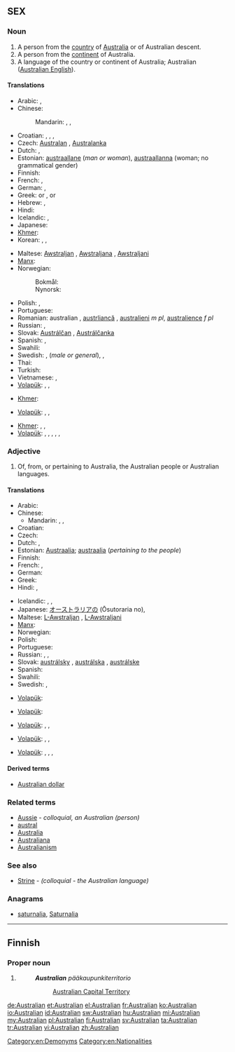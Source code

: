 ==SEX==

===Noun===
{{en-noun}}

# A person from the [[country]] of [[Australia]] or of Australian descent.
# A person from the [[continent]] of Australia.
# A language of the country or continent of Australia; Australian ([[Australian English]]).

====Translations====
{{trans-top|a person from the country of Australia or of Australian descent}}
* Arabic: {{t-|ar|أسترالي|m|tr='ustraaliy}}, {{t|ar|أسترالية|f|tr='ustraalíyya}}
* Chinese:
*: Mandarin: {{t-|cmn|澳大利亞人|sc=Hani}}, {{t-|cmn|澳大利亚人|tr=Aòdàlìyàrén|sc=Hani}}, {{t-|cmn|澳洲人|tr=Àozhōurén|sc=Hani}}
* Croatian: {{t-|hr|Australac|m|alt=Austrálac}}, {{t-|hr|Australka|f|alt=Aùstrālka}}, {{t-|hr|Australijanac|m|alt=Australijánac}}, {{t-|hr|Australijanka|f|alt=Australìjānka}}
* Czech: [[Australan]] {{m}}, [[Australanka]] {{f}}
* Dutch: {{t+|nl|Australiër|m}}, {{t-|nl|Australische|f}}
* Estonian: [[austraallane]] (''man or woman''), [[austraallanna]] (woman; no grammatical gender)
* Finnish: {{t+|fi|australialainen}}
* French: {{t+|fr|Australien|m}}, {{t+|fr|Australienne|f}}
* German: {{t+|de|Australier|m}}, {{t+|de|Australierin|f}}
* Greek: {{t+|el|Αυστραλός|m|tr=Afstralós}} or {{t+|el|Αυστραλέζος|m|tr=Afstralézos}},  {{t-|el|Αυστραλή|f|tr=Afstralí}} or {{t-|el|Αυστραλέζα|f|tr=Afstraléza}}
* Hebrew: {{t+|he|אוסטרלי|m|tr=ost'rali}}, {{t-|he|אוסטרלית|f|tr=ost'ralit}}
* Hindi: {{t|hi|आस्ट्रेलियन|tr=āsṭrēliyan|xs=Hindi}}
* Icelandic: {{t|is|Ástrali|m}}, {{t|is|Ástralíubúi|m}}
* Japanese: {{t-|ja|オーストラリア人|tr=Ōsutoraria-jin}}
* [[Khmer]]: {{t|km|ជនជាតិអូស្ត្រាលី|sc=Khmr|tr=chɔɔn chiet oostraalii}}
* Korean: {{t|ko|오스트레일리아 사람|tr=Oseuteureillia saram|sc=Hang}}, {{t|ko|호주 사람|tr=Hoju saram|sc=Hang}}, {{t|ko|오스트레일리아인|tr=Oseuteureillia-in|sc=Hang}}
{{trans-mid}}
* Maltese: [[Awstraljan]] {{m}}, [[Awstraljana]] {{f}}, [[Awstraljani]] {{p}}
* [[Manx]]: {{t-|gv|Austrailagh|xs=Manx}}
* Norwegian:
*: Bokmål: {{t+|no|australier|m}}
*: Nynorsk: {{t-|nn|australiar|m|xs=Norwegian Nynorsk}}
* Polish: {{t+|pl|Australijczyk|m}}, {{t+|pl|Australijka|f}}
* Portuguese: {{t+|pt|australiano}}
* Romanian: australian {{m}}, [[austrliancă]] {{f}}, [[australieni]] ''m pl'', [[australience]] ''f pl''
* Russian: {{t+|ru|австралиец|m|tr=avstralíjec}}, {{t+|ru|австралийка|f|tr=avstralíjka}}
* Slovak: [[Austrálčan]] {{m}}, [[Austrálčanka]] {{f}}
* Spanish: {{t+|es|australiano|m}}, {{t-|es|australiana|f}}
* Swahili: {{t|sw|waustralia|xs=Swahili}}
* Swedish: {{t|sv|australier}}, {{t|sv|australiensare}} (''male or general''), {{t|sv|australiensiska}}, {{t|sv|australiska}} {{f}}
* Thai: {{t|th|ชาวออสเตรเลีย|tr=chao ààwtdraelia}}
* Turkish: {{t|tr|Avustralyalı}}
* Vietnamese: {{t|vi|người Úc châu|xs=Vietnamese}},  {{t|vi|người Úc|xs=Vietnamese}}
* [[Volapük]]: {{qualifier|male or female}} {{t|vo|Laustralänan}}, {{qualifier|male}} {{t|vo|hi-Laustralänan}}, {{qualifier|female}} {{t|vo|ji-Laustralänan}}
{{trans-bottom}}

{{trans-top|a person from the continent of Australia}}
* [[Khmer]]: {{t|km|ជនជាតិអូសេអានី|sc=Khmr|tr=chɔɔn chiet oosee’aanii}}
{{trans-mid}}
* [[Volapük]]: {{qualifier|male or female}} {{t|vo|Stralopan}}, {{qualifier|male}} {{t|vo|hi-Stralopan}}, {{qualifier|female}} {{t|vo|ji-Stralopan}}
{{trans-bottom}}

{{trans-top|a language of the country or continent of Australia; Australian (Australian English)}}
* [[Khmer]]: {{t|km|អូស្ត្រាលី|sc=Khmr|tr=oostraalii}}, {{t|km|អូសេអានី|sc=Khmr|tr=oosee’aanii}}, {{t|km|ភាសាអង់គ្លេសអូស្ត្រាលី|sc=Khmr|tr=pʰiesaa ɑngkleih oostraalii}}
* [[Volapük]]: {{qualifier|Australia (country)}} {{t|vo|Laustralänapük}}, {{t|vo|Australia (continent)|alt=Stralopapük}}, {{qualifier|Australia (country) English}} {{t|vo|Laustraläna-Linglänapük}}, {{qualifier|Australian (country) English}} {{t|vo|Linglänapük Laustralänik}}, {{qualifier|Australia (continent) English}} {{t|vo|Stralopa-Linglänapük}}, {{qualifier|Australian (continent) English}} {{t|vo|Linglänapük Stralopik}}
{{trans-mid}}
{{trans-bottom}}

===Adjective===
{{en-adj|-}}

# Of, from, or pertaining to Australia, the Australian people or Australian languages.

====Translations====
{{trans-top|of or pertaining to Australia, the Australian people or languages}}
* Arabic: {{t-|ar|أسترالي|tr='ustraaliy}}
* Chinese:
** Mandarin: {{t-|cmn|澳大利亞|alt=澳大利亞的|sc=Hani}}, {{t-|cmn|澳大利亚|alt=澳大利亚的|tr=Aòdàlìyà de|sc=Hani}}, {{t-|cmn|澳|alt=澳-|tr=Aò-|sc=Hani}}
* Croatian: {{t-|hr|australski|alt=aùstrālskī}}
* Czech: {{t-|cs|australský|m}}
* Dutch: {{t+|nl|Australisch}}, {{t-|nl|Australische}}
* Estonian: [[Austraalia]]; [[austraalia]] (''pertaining to the people'')
* Finnish: {{t+|fi|australialainen}}
* French: {{t+|fr|australien|m}}, {{t+|fr|australienne|f}}
* German: {{t+|de|australisch}}
* Greek: {{t|el|αυστραλιανός|tr=afstralianós}}
* Hindi: {{t|hi|आस्ट्रेलियन|tr=āsṭrēliyan|xs=Hindi}}, {{t|hi|ऑस्ट्रेलियाई|tr=osṭreliyā'ī|sc=Deva}}
{{trans-mid}}
* Icelandic: {{t|is|ástralskur|m}}, {{t|is|áströlsk|f}}, {{t|is|ástralskt|n}}
* Japanese: [[オーストラリア]]の (Ōsutoraria no), {{t+|ja|豪|alt=豪-|tr=ごう-, Gō-}}
* Maltese: [[L-Awstraljan]] {{m}}, [[L-Awstraljani]] {{p}}
* [[Manx]]: {{t-|gv|Austrailagh|xs=Manx}}
* Norwegian: {{t-|no|australsk}}
* Polish: {{t+|pl|australijski|m}}
* Portuguese: {{t+|pt|australiano}}
* Russian: {{t+|ru|австралийский|m|tr=avstralíjskij}},  {{t-|ru|австралийская|f|tr=avstralíjskaja}},  {{t|ru|австралийское|n|tr=avstralíjskoje}}
* Slovak: [[austrálsky]] {{m}}, [[austrálska]] {{f}}, [[austrálske]] {{n}}
* Spanish: {{t+|es|australiano}}
* Swahili: {{t|sw|waustralia|xs=Swahili}}
* Swedish: {{t+|sv|australiensisk}}, {{t|sv|australisk}}
{{trans-bottom}}

{{trans-top|of or pertaining to the country of Australia}}
* [[Volapük]]: {{t|vo|Laustralänik}}
{{trans-mid}}
{{trans-bottom}}

{{trans-top|of or pertaining to the continent of Australia}}
* [[Volapük]]: {{t|vo|Stralopik}}
{{trans-mid}}
{{trans-bottom}}

{{trans-top|of or pertaining to a person (people) of the country of Australia}}
* [[Volapük]]: {{qualifier|male or female}} {{t|vo|Laustralänanik}}, {{qualifier|male}} {{t|vo|hi-Laustralänanik}}, {{qualifier|female}} {{t|vo|ji-Laustralänanik}}
{{trans-mid}}
{{trans-bottom}}

{{trans-top|of or pertaining to a person (people) of the continent of Australia}}
* [[Volapük]]: {{qualifier|male or female}} {{t|vo|Stralopanik}}, {{qualifier|male}} {{t|vo|hi-Stralopanik}}, {{qualifier|female}} {{t|vo|ji-Stralopanik}}
{{trans-mid}}
{{trans-bottom}}

{{trans-top|of or pertaining to a language (languages) of Australia (country or continent); Australian English}}
* [[Volapük]]: {{qualifier|country}} {{t|vo|Laustralänapükik}}, {{qualifier|continent}} {{t|vo|Stralopapükik}}, {{qualifier|Australia (country)}} {{t|vo|Laustraläna-Linglänapükik}}, {{qualifier|Australia (continent)}} {{t|vo|Stralopa-Linglänapükik}}
{{trans-mid}}
{{trans-bottom}}

====Derived terms====
* [[Australian dollar]]

===Related terms===
* [[Aussie]] - ''colloquial, an Australian (person)''
* [[austral]]
* [[Australia]]
* [[Australiana]]
* [[Australianism]]

===See also===
* [[Strine]] - ''(colloquial - the Australian language)''

===Anagrams===
* [[saturnalia#English|saturnalia]], [[Saturnalia#English|Saturnalia]]

[[Category:en:Demonyms]]
[[Category:en:Nationalities]]

----

==Finnish==

===Proper noun===
{{head|fi|proper noun form}}

# {{fi-form of|type=proper noun|case=genitive|pl=singular|[[Australia#Finnish|Australia]]}}
#: '''''Australian''' pääkaupunkiterritorio''
#:: [[Australian Capital Territory]]

[[de:Australian]]
[[et:Australian]]
[[el:Australian]]
[[fr:Australian]]
[[ko:Australian]]
[[io:Australian]]
[[id:Australian]]
[[sw:Australian]]
[[hu:Australian]]
[[mi:Australian]]
[[my:Australian]]
[[pl:Australian]]
[[fi:Australian]]
[[sv:Australian]]
[[ta:Australian]]
[[tr:Australian]]
[[vi:Australian]]
[[zh:Australian]]